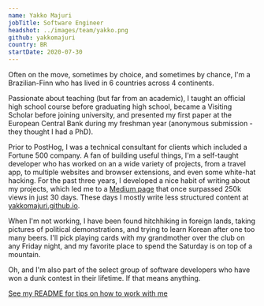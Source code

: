 ```yaml
---
name: Yakko Majuri
jobTitle: Software Engineer
headshot: ../images/team/yakko.png
github: yakkomajuri
country: BR
startDate: 2020-07-30
---
```


Often on the move, sometimes by choice, and sometimes by chance, I'm a Brazilian-Finn who has lived in 6 countries across 4 continents.

Passionate about teaching (but far from an academic), I taught an official high school course before graduating high school, became a Visiting Scholar before joining university, and presented my first paper at the European Central Bank during my freshman year (anonymous submission - they thought I had a PhD).

Prior to PostHog, I was a technical consultant for clients which included a Fortune 500 company. A fan of building useful things, I'm a self-taught developer who has worked on an a wide variety of projects, from a travel app, to multiple websites and browser extensions, and even some white-hat hacking. For the past three years, I developed a nice habit of writing about my projects, which led me to a [Medium page](https://yakkomajuri.medium.com) that once surpassed 250k views in just 30 days. These days I mostly write less structured content at [yakkomajuri.github.io](yakkomajuri.github.io).

When I'm not working, I have been found hitchhiking in foreign lands, taking pictures of political demonstrations, and trying to learn Korean after one too many beers. I'll pick playing cards with my grandmother over the club on any Friday night, and my favorite place to spend the Saturday is on top of a mountain.

Oh, and I'm also part of the select group of software developers who have won a dunk contest in their lifetime. If that means anything.

[See my README for tips on how to work with me](/handbook/company/team/yakko-majuri)
